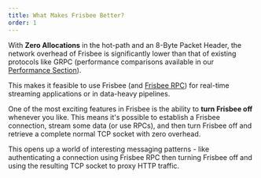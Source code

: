 ```yaml
---
title: What Makes Frisbee Better?
order: 1
---
```


With **Zero Allocations** in the hot-path and an 8-Byte Packet Header, the network overhead of Frisbee is significantly
lower than that of existing protocols like GRPC (performance comparisons available in our [Performance Section](https://frisbee.sh/performance/introduction)).

This makes it feasible to use Frisbee (and [Frisbee RPC]()) for real-time streaming applications or in data-heavy pipelines.

One of the most exciting features in Frisbee is the ability to **turn Frisbee off** whenever you like. This means it's
possible to establish a Frisbee connection, stream some data (or use RPCs), and then turn Frisbee off and retrieve a
complete normal TCP socket with zero overhead.

This opens up a world of interesting messaging patterns - like authenticating a connection using Frisbee RPC then turning
Frisbee off and using the resulting TCP socket to proxy HTTP traffic.
